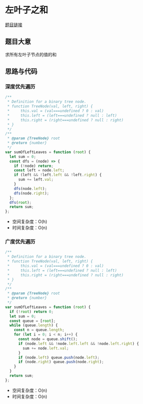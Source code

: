 # 左叶子之和

[题目链接](https://leetcode.cn/problems/sum-of-left-leaves/description/)

## 题目大意

求所有左叶子节点的值的和

## 思路与代码

### 深度优先遍历

```js
/**
 * Definition for a binary tree node.
 * function TreeNode(val, left, right) {
 *     this.val = (val===undefined ? 0 : val)
 *     this.left = (left===undefined ? null : left)
 *     this.right = (right===undefined ? null : right)
 * }
 */
/**
 * @param {TreeNode} root
 * @return {number}
 */
var sumOfLeftLeaves = function (root) {
  let sum = 0;
  const dfs = (node) => {
    if (!node) return;
    const left = node.left;
    if (left && !left.left && !left.right) {
      sum += left.val;
    }
    dfs(node.left);
    dfs(node.right);
  };
  dfs(root);
  return sum;
};
```

- 空间复杂度：O(h)
- 时间复杂度：O(n)

### 广度优先遍历

```js
/**
 * Definition for a binary tree node.
 * function TreeNode(val, left, right) {
 *     this.val = (val===undefined ? 0 : val)
 *     this.left = (left===undefined ? null : left)
 *     this.right = (right===undefined ? null : right)
 * }
 */
/**
 * @param {TreeNode} root
 * @return {number}
 */
var sumOfLeftLeaves = function (root) {
  if (!root) return 0;
  let sum = 0;
  const queue = [root];
  while (queue.length) {
    const n = queue.length;
    for (let i = 0; i < n; i++) {
      const node = queue.shift();
      if (node.left && !node.left.left && !node.left.right) {
        sum += node.left.val;
      }
      if (node.left) queue.push(node.left);
      if (node.right) queue.push(node.right);
    }
  }
  return sum;
};
```

- 空间复杂度：O(n)
- 时间复杂度：O(n)
